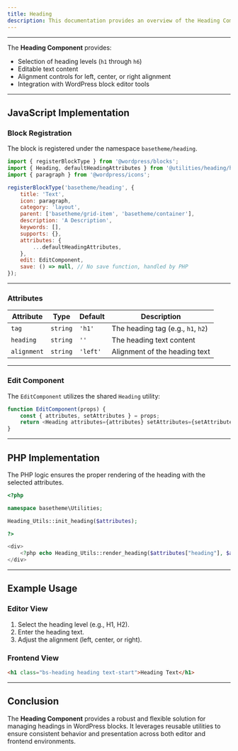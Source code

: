 ```yaml
---
title: Heading
description: This documentation provides an overview of the Heading Component, which allows for customizable heading elements with selectable levels and alignment in WordPress blocks.
---
```




<Heading />

---

The **Heading Component** provides:

-   Selection of heading levels (`h1` through `h6`)
-   Editable text content
-   Alignment controls for left, center, or right alignment
-   Integration with WordPress block editor tools

---

## JavaScript Implementation

### Block Registration

The block is registered under the namespace `basetheme/heading`.

```javascript
import { registerBlockType } from '@wordpress/blocks';
import { Heading, defaultHeadingAttributes } from '@utilities/heading/heading';
import { paragraph } from '@wordpress/icons';

registerBlockType('basetheme/heading', {
    title: 'Text',
    icon: paragraph,
    category: 'layout',
    parent: ['basetheme/grid-item', 'basetheme/container'],
    description: 'A Description',
    keywords: [],
    supports: {},
    attributes: {
        ...defaultHeadingAttributes,
    },
    edit: EditComponent,
    save: () => null, // No save function, handled by PHP
});
```

---

### Attributes

| Attribute   | Type     | Default  | Description                        |
| ----------- | -------- | -------- | ---------------------------------- |
| `tag`       | `string` | `'h1'`   | The heading tag (e.g., `h1`, `h2`) |
| `heading`   | `string` | `''`     | The heading text content           |
| `alignment` | `string` | `'left'` | Alignment of the heading text      |

---

### Edit Component

The `EditComponent` utilizes the shared `Heading` utility:

```javascript
function EditComponent(props) {
    const { attributes, setAttributes } = props;
    return <Heading attributes={attributes} setAttributes={setAttributes} />;
}
```

---

## PHP Implementation

The PHP logic ensures the proper rendering of the heading with the selected attributes.

```php
<?php

namespace basetheme\Utilities;

Heading_Utils::init_heading($attributes);

?>

<div>
    <?php echo Heading_Utils::render_heading($attributes["heading"], $attributes, "bs-heading heading"); ?>
</div>
```

---

## Example Usage

### Editor View

1. Select the heading level (e.g., H1, H2).
2. Enter the heading text.
3. Adjust the alignment (left, center, or right).

### Frontend View

```html
<h1 class="bs-heading heading text-start">Heading Text</h1>
```

---

## Conclusion

The **Heading Component** provides a robust and flexible solution for managing headings in WordPress blocks. It leverages reusable utilities to ensure consistent behavior and presentation across both editor and frontend environments.
